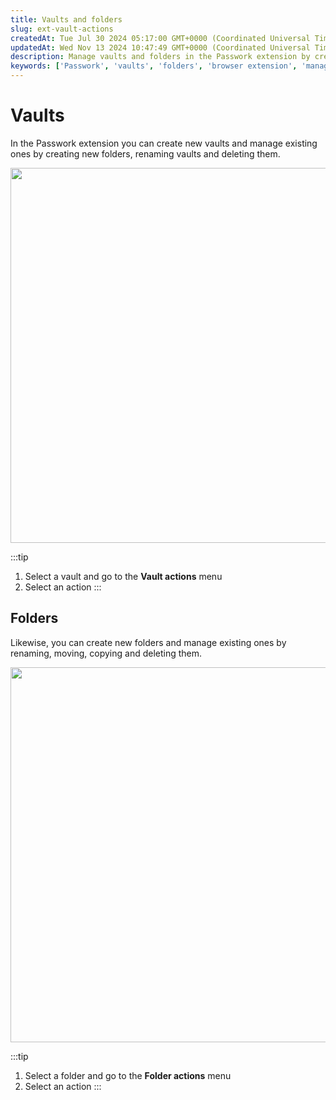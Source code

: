 ```yaml
---
title: Vaults and folders
slug: ext-vault-actions
createdAt: Tue Jul 30 2024 05:17:00 GMT+0000 (Coordinated Universal Time)
updatedAt: Wed Nov 13 2024 10:47:49 GMT+0000 (Coordinated Universal Time)
description: Manage vaults and folders in the Passwork extension by creating, renaming, and deleting them.
keywords: ['Passwork', 'vaults', 'folders', 'browser extension', 'management']
---
```


# Vaults

In the Passwork extension you can create new vaults and manage existing ones by creating new folders, renaming vaults and deleting them.

<div style={{ textAlign: 'center' }}>
  <img
    src="/img/assets/QKZtfOnnubSbfN3D1EPqb-pu21U8rI-ZUNXu1CyGYPr-20240912-161433.png"
    width="600"
    style={{ display: 'block', margin: '0 auto' }}
  />
</div>

:::tip
1. Select a vault and go to the **Vault actions** menu  
2. Select an action
:::

## Folders

Likewise, you can create new folders and manage existing ones by renaming, moving, copying and deleting them.

<div style={{ textAlign: 'center' }}>
  <img
    src="/img/assets/QKZtfOnnubSbfN3D1EPqb-m4q7IafsllJkdEdgbUbEE-20240912-161455.png"
    width="600"
    style={{ display: 'block', margin: '0 auto' }}
  />
</div>

:::tip
1. Select a folder and go to the **Folder actions** menu  
2. Select an action
:::